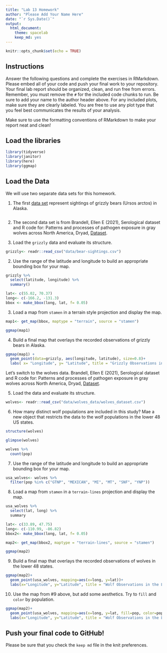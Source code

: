 ```yaml
---
title: "Lab 13 Homework"
author: "Please Add Your Name Here"
date: "`r Sys.Date()`"
output:
  html_document: 
    theme: spacelab
    keep_md: yes
---
```


```r
knitr::opts_chunk$set(echo = TRUE)
```

## Instructions
Answer the following questions and complete the exercises in RMarkdown. Please embed all of your code and push your final work to your repository. Your final lab report should be organized, clean, and run free from errors. Remember, you must remove the `#` for the included code chunks to run. Be sure to add your name to the author header above. For any included plots, make sure they are clearly labeled. You are free to use any plot type that you feel best communicates the results of your analysis.  

Make sure to use the formatting conventions of RMarkdown to make your report neat and clean!  

## Load the libraries  
```r
library(tidyverse)
library(janitor)
library(here)
library(ggmap)
``` 

## Load the Data
We will use two separate data sets for this homework.  

1. The first [data set](https://rcweb.dartmouth.edu/~f002d69/workshops/index_rspatial.html) represent sightings of grizzly bears (Ursos arctos) in Alaska.  
```r

```

2. The second data set is from Brandell, Ellen E (2021), Serological dataset and R code for: Patterns and processes of pathogen exposure in gray wolves across North America, Dryad, [Dataset](https://doi.org/10.5061/dryad.5hqbzkh51).  

1. Load the `grizzly` data and evaluate its structure.  
```r
grizzly<- readr::read_csv("data/bear-sightings.csv")
```


2. Use the range of the latitude and longitude to build an appropriate bounding box for your map.  
```r
grizzly %>% 
  select(latitude, longitude) %>% 
  summary()
```
```r
lat<- c(55.02, 70.37)
long<- c(-166.2, -131.3)
bbox <- make_bbox(long, lat, f= 0.05)
```


3. Load a map from `stamen` in a terrain style projection and display the map.  
```r
map1<- get_map(bbox, maptype = "terrain", source = "stamen")
```

```r
ggmap(map1)
```

4. Build a final map that overlays the recorded observations of grizzly bears in Alaska.  
```r
ggmap(map1) +
  geom_point(data=grizzly, aes(longitude, latitude), size=0.8)+
  labs( x= "Longitude", y= "Latitude", title = "Grizzly Observations in Alaska")
```


Let's switch to the wolves data. Brandell, Ellen E (2021), Serological dataset and R code for: Patterns and processes of pathogen exposure in gray wolves across North America, Dryad, [Dataset](https://doi.org/10.5061/dryad.5hqbzkh51).  

5. Load the data and evaluate its structure.  
```r
wolves<- readr::read_csv("data/wolves_data/wolves_dataset.csv")
```


6. How many distinct wolf populations are included in this study? Mae a new object that restricts the data to the wolf populations in the lower 48 US states.  
```r
structure(wolves)
```
```r
glimpse(wolves)
```

```r
wolves %>% 
  count(pop)
```

7. Use the range of the latitude and longitude to build an appropriate bounding box for your map.  
```r
usa_wolves<- wolves %>% 
  filter(pop %in% c("GTNP", "MEXICAN", "MI", "MT", "SNF", "YNP"))
```


8.  Load a map from `stamen` in a `terrain-lines` projection and display the map.  
```r
usa_wolves %>% 
  select(lat, long) %>% 
  summary
```
```r
lat<- c(33.89, 47.75)
long<- c(-110.99, -86.82)
bbox2<- make_bbox(long, lat, f= 0.05)
```


```r
map2<- get_map(bbox2, maptype = "terrain-lines", source = "stamen")
```

```r
ggmap(map2)
```

9. Build a final map that overlays the recorded observations of wolves in the lower 48 states.  
```r
ggmap(map2)+
  geom_point(usa_wolves, mapping=aes(x=long, y=lat))+
  labs(x="Longitude", y="Latitude", title = "Wolf Observations in the Lower 48 States")
```


10. Use the map from #9 above, but add some aesthetics. Try to `fill` and `color` by population.  
```r
ggmap(map2)+
  geom_point(usa_wolves, mapping=aes(x=long, y=lat, fill=pop, color=pop))+
  labs(x="Longitude", y="Latitude", title = "Wolf Observations in the Lower 48 States")
```


## Push your final code to GitHub!
Please be sure that you check the `keep md` file in the knit preferences. 